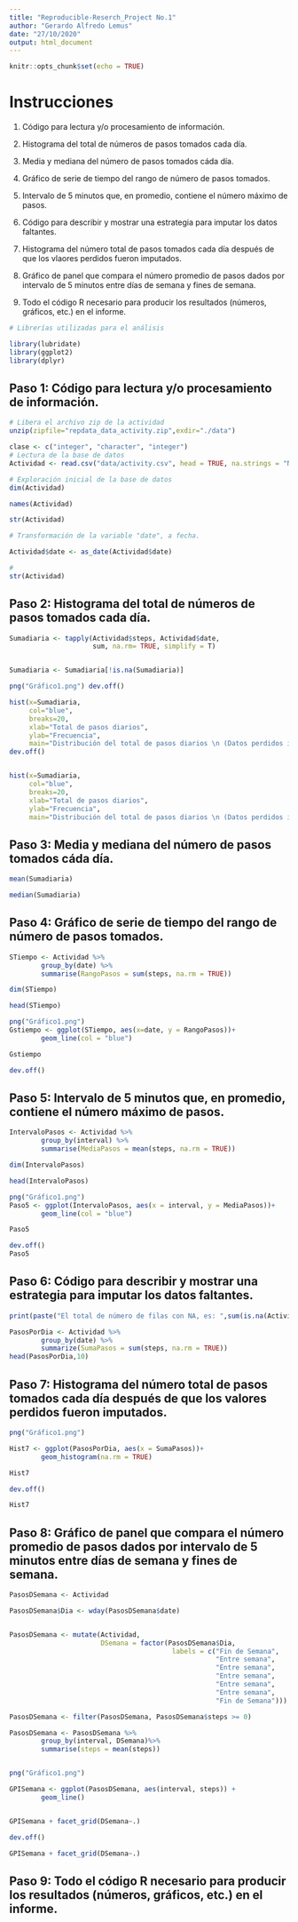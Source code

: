 ```yaml
---
title: "Reproducible-Reserch_Project No.1"
author: "Gerardo Alfredo Lemus"
date: "27/10/2020"
output: html_document
---
```


```r
knitr::opts_chunk$set(echo = TRUE)
```

# Instrucciones



1. Código para lectura y/o procesamiento de información.

2. Histograma del total de números de pasos tomados cada día.

3. Media y mediana del número de pasos tomados cáda día.

4. Gráfico de serie de tiempo del rango de número de pasos tomados.

5. Intervalo de 5 minutos que, en promedio, contiene el número máximo de pasos.
6.  Código para describir y mostrar una estrategia para imputar los datos faltantes. 
7. Histograma del número total de pasos tomados cada día después de que los vlaores perdidos fueron imputados. 
8. Gráfico de panel que compara el número promedio de pasos dados por intervalo de 5 minutos entre días de semana y fines de semana.
9. Todo el código R necesario para producir los resultados (números, gráficos, etc.) en el informe.


```r

# Librerías utilizadas para el análisis

library(lubridate)
library(ggplot2)
library(dplyr)


```
## Paso 1: Código para lectura y/o procesamiento de información.


```r

# Libera el archivo zip de la actividad
unzip(zipfile="repdata_data_activity.zip",exdir="./data")

clase <- c("integer", "character", "integer")
# Lectura de la base de datos 
Actividad <- read.csv("data/activity.csv", head = TRUE, na.strings = "NA", colClasses = clase)

# Exploración inicial de la base de datos
dim(Actividad)

names(Actividad)

str(Actividad)

# Transformación de la variable "date", a fecha.

Actividad$date <- as_date(Actividad$date)

# 
str(Actividad)


```



## Paso 2: Histograma del total de números de pasos tomados cada día.



```r

Sumadiaria <- tapply(Actividad$steps, Actividad$date, 
                     sum, na.rm= TRUE, simplify = T)


Sumadiaria <- Sumadiaria[!is.na(Sumadiaria)]

png("Gráfico1.png") dev.off()

hist(x=Sumadiaria,
     col="blue",
     breaks=20,
     xlab="Total de pasos diarios",
     ylab="Frecuencia",
     main="Distribución del total de pasos diarios \n (Datos perdidos ignorados)")
dev.off()


hist(x=Sumadiaria,
     col="blue",
     breaks=20,
     xlab="Total de pasos diarios",
     ylab="Frecuencia",
     main="Distribución del total de pasos diarios \n (Datos perdidos ignorados)")


```




## Paso 3: Media y mediana del número de pasos tomados cáda día.

```r
mean(Sumadiaria)
```

```r
median(Sumadiaria)
```



## Paso 4: Gráfico de serie de tiempo del rango de número de pasos tomados.

```r


STiempo <- Actividad %>%
        group_by(date) %>%
        summarise(RangoPasos = sum(steps, na.rm = TRUE))

dim(STiempo)

head(STiempo)

```


```r
png("Gráfico1.png") 
Gstiempo <- ggplot(STiempo, aes(x=date, y = RangoPasos))+
        geom_line(col = "blue")

Gstiempo

dev.off()

```






## Paso 5: Intervalo de 5 minutos que, en promedio, contiene el número máximo de pasos.



```r

IntervaloPasos <- Actividad %>%
        group_by(interval) %>%
        summarise(MediaPasos = mean(steps, na.rm = TRUE))

dim(IntervaloPasos)

head(IntervaloPasos)

```

```r


png("Gráfico1.png") 
Paso5 <- ggplot(IntervaloPasos, aes(x = interval, y = MediaPasos))+
        geom_line(col = "blue")

Paso5

dev.off()
Paso5
```



## Paso 6: Código para describir y mostrar una estrategia para imputar los datos faltantes. 


```r
print(paste("El total de número de filas con NA, es: ",sum(is.na(Actividad$steps))))
```



```r
PasosPorDia <- Actividad %>%
        group_by(date) %>%
        summarize(SumaPasos = sum(steps, na.rm = TRUE)) 
head(PasosPorDia,10)
```




## Paso 7: Histograma del número total de pasos tomados cada día después de que los valores perdidos fueron imputados. 



```r
png("Gráfico1.png") 

Hist7 <- ggplot(PasosPorDia, aes(x = SumaPasos))+
        geom_histogram(na.rm = TRUE)

Hist7

dev.off()

Hist7

```



## Paso 8: Gráfico de panel que compara el número promedio de pasos dados por intervalo de 5 minutos entre días de semana y fines de semana.


```r


PasosDSemana <- Actividad

PasosDSemana$Dia <- wday(PasosDSemana$date)


PasosDSemana <- mutate(Actividad, 
                       DSemana = factor(PasosDSemana$Dia,
                                         labels = c("Fin de Semana",
                                                    "Entre semana",
                                                    "Entre semana",
                                                    "Entre semana",
                                                    "Entre semana",
                                                    "Entre semana",
                                                    "Fin de Semana")))

PasosDSemana <- filter(PasosDSemana, PasosDSemana$steps >= 0)

PasosDSemana <- PasosDSemana %>%
        group_by(interval, DSemana)%>%
        summarise(steps = mean(steps)) 


png("Gráfico1.png") 

GPISemana <- ggplot(PasosDSemana, aes(interval, steps)) +
        geom_line()


GPISemana + facet_grid(DSemana~.)

dev.off()

GPISemana + facet_grid(DSemana~.)

```






## Paso 9: Todo el código R necesario para producir los resultados (números, gráficos, etc.) en el informe.

